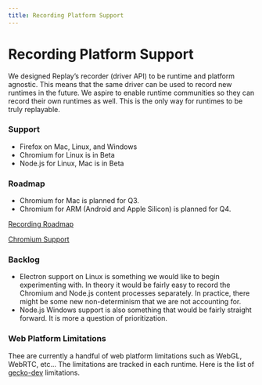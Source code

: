 ```yaml
---
title: Recording Platform Support
---
```

# Recording Platform Support

We designed Replay’s recorder (driver API) to be runtime and platform agnostic. This means that the same driver can be used to record new runtimes in the future. We aspire to enable runtime communities so they can record their own runtimes as well. This is the only way for runtimes to be truly replayable.

### Support

- Firefox on Mac, Linux, and Windows
- Chromium for Linux is in Beta
- Node.js for Linux, Mac is in Beta

### Roadmap

- Chromium for Mac is planned for Q3.
- Chromium for ARM (Android and Apple Silicon) is planned for Q4.

[Recording Roadmap](/resources/get-help/recording-platform-support/recording-roadmap)

[Chromium Support](/resources/get-help/recording-platform-support/chromium-support)

### Backlog

- Electron support on Linux is something we would like to begin experimenting with. In theory it would be fairly easy to record the Chromium and Node.js content processes separately. In practice, there might be some new non-determinism that we are not accounting for.
- Node.js Windows support is also something that would be fairly straight forward. It is more a question of prioritization.

### Web Platform Limitations

Thee are currently a handful of web platform limitations such as WebGL, WebRTC, etc... The limitations are tracked in each runtime. Here is the list of [gecko-dev](https://github.com/replayio/gecko-dev/issues?q=is%3Aissue+is%3Aopen+label%3Alimitation+) limitations.